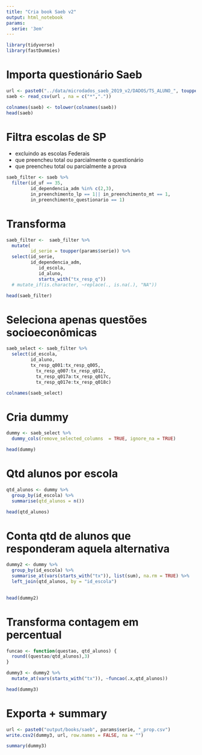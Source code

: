 ---
title: "Cria book Saeb v2"
output: html_notebook
params:
  serie: '3em'
---

```{r message=FALSE}
library(tidyverse)
library(fastDummies)
```


# Importa questionário Saeb
```{r}
url <- paste0("../data/microdados_saeb_2019_v2/DADOS/TS_ALUNO_", toupper(params$serie), ".csv")
saeb <- read_csv(url , na = c("*","."))

colnames(saeb) <- tolower(colnames(saeb))
head(saeb)
```

# Filtra escolas de SP
* excluindo as escolas Federais
* que preencheu total ou parcialmente o questionário
* que preencheu total ou parcialmente a prova
```{r}
saeb_filter <- saeb %>% 
  filter(id_uf == 35,
         id_dependencia_adm %in% c(2,3),
         in_preenchimento_lp == 1|| in_preenchimento_mt == 1,
         in_preenchimento_questionario == 1)
```

# Transforma

```{r}
saeb_filter <-  saeb_filter %>% 
  mutate(
         id_serie = toupper(params$serie)) %>% 
  select(id_serie,
         id_dependencia_adm,
            id_escola,
            id_aluno,
            starts_with("tx_resp_q"))  
  # mutate_if(is.character, ~replace(., is.na(.), "NA"))

head(saeb_filter)
```

# Seleciona apenas questões socioeconômicas
```{r}
saeb_select <- saeb_filter %>% 
  select(id_escola,
         id_aluno,
         tx_resp_q001:tx_resp_q005,
           tx_resp_q007:tx_resp_q012,
           tx_resp_q017a:tx_resp_q017c,
           tx_resp_q017e:tx_resp_q018c)

colnames(saeb_select)
```

# Cria dummy

```{r}
dummy <- saeb_select %>% 
  dummy_cols(remove_selected_columns  = TRUE, ignore_na = TRUE)

head(dummy)
```


# Qtd alunos por escola
```{r}
qtd_alunos <- dummy %>% 
  group_by(id_escola) %>% 
  summarise(qtd_alunos = n()) 

head(qtd_alunos)
```
# Conta qtd de alunos que responderam aquela alternativa
```{r}
dummy2 <- dummy %>% 
  group_by(id_escola) %>% 
  summarise_at(vars(starts_with("tx")), list(sum), na.rm = TRUE) %>% 
  left_join(qtd_alunos, by = "id_escola")
  

head(dummy2)
```

# Transforma contagem em percentual
```{r}
funcao <- function(questao, qtd_alunos) {
  round((questao/qtd_alunos),3)
}

dummy3 <- dummy2 %>% 
  mutate_at(vars(starts_with("tx")), ~funcao(.x,qtd_alunos))

head(dummy3)
```


# Exporta + summary
```{r}
url <- paste0("output/books/saeb", params$serie, "_prop.csv")
write.csv2(dummy3, url, row.names = FALSE, na = "")
```


```{r}
summary(dummy3)
```

